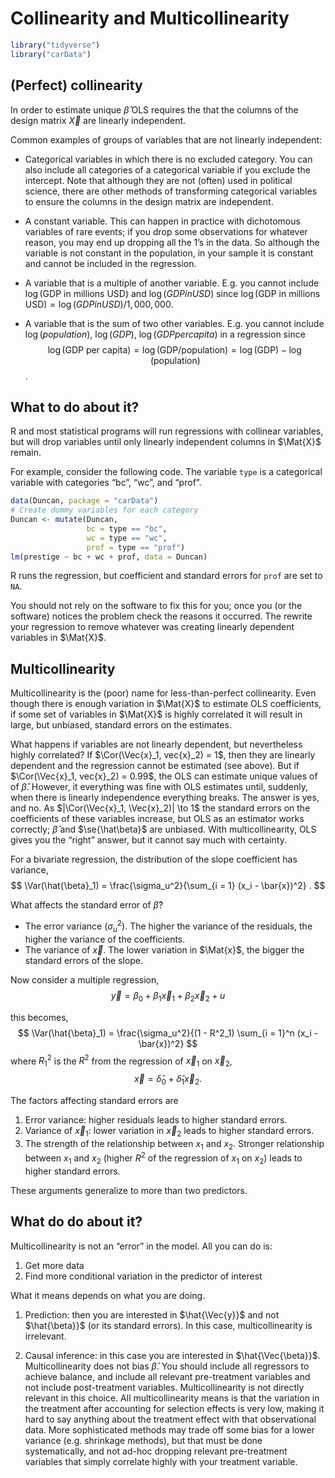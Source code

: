 # Collinearity and Multicollinearity

```r
library("tidyverse")
library("carData")
```


## (Perfect) collinearity

In order to estimate unique $\hat{\beta}$ OLS requires the that the columns of the design matrix $\Vec{X}$ are linearly independent.

Common examples of groups of variables that are not linearly independent:

-   Categorical variables in which there is no excluded category.
    You can also include all categories of a categorical variable if you exclude the intercept.
    Note that although they are not (often) used in political science, there are other methods of transforming categorical variables to ensure the columns in the design matrix are independent.

-   A constant variable. This can happen in practice with dichotomous
    variables of rare events; if you drop some observations for whatever
    reason, you may end up dropping all the 1's in the data. So although the
    variable is not constant in the population, in your sample it is constant
    and cannot be included in the regression.

-   A variable that is a multiple of another variable. E.g. you cannot include $\log(\text{GDP in millions USD})$ and $\log({GDP in USD})$ since $\log(\text{GDP in millions USD}) = \log({GDP in USD}) / 1,000,000$.

-   A variable that is the sum of two other variables. E.g. you cannot include $\log(population)$, $\log(GDP)$, $\log(GDP per capita)$ in a regression since
$$\log(\text{GDP per capita}) = \log(\text{GDP} / \text{population}) = \log(\text{GDP}) - \log(\text{population})$$.

## What to do about it?

R and most statistical programs will run regressions with collinear variables, but will drop variables until only linearly independent columns in $\Mat{X}$ remain.

For example, consider the following code. The variable `type` is a categorical variable with categories "bc", "wc", and "prof".

```r
data(Duncan, package = "carData")
# Create dummy variables for each category
Duncan <- mutate(Duncan,
                 bc = type == "bc",
                 wc = type == "wc",
                 prof = type == "prof")
lm(prestige ~ bc + wc + prof, data = Duncan)
```
R runs the regression, but coefficient and standard errors for `prof` are set to `NA`.

You should not rely on the software to fix this for you; once you (or the software) notices the problem check the reasons it occurred. The rewrite your regression to remove whatever was creating linearly dependent variables in $\Mat{X}$.

## Multicollinearity

Multicollinearity is the (poor) name for less-than-perfect collinearity.
Even though there is enough variation in $\Mat{X}$ to estimate OLS coefficients, if some set of variables in $\Mat{X}$ is highly correlated it will result in large, but unbiased, standard errors on the estimates.

What happens if variables are not linearly dependent, but nevertheless highly correlated?
If $\Cor(\Vec{x}_1, vec{x}_2) = 1$, then they are linearly dependent and the regression cannot be estimated (see above).
But if $\Cor(\Vec{x}_1, vec{x}_2) = 0.99$, the OLS can estimate unique values of of $\hat\beta$. However, it everything was fine with OLS estimates until, suddenly, when there is linearly independence everything breaks. The answer is yes, and no.
As $|\Cor(\Vec{x}_1, \Vec{x}_2)| \to 1$ the standard errors on the coefficients of these variables increase, but OLS as an estimator works correctly; $\hat\beta$ and $\se{\hat\beta}$ are unbiased.
With multicollinearity, OLS gives you the "right" answer, but it cannot say much with certainty.

For a bivariate regression, the distribution of the slope coefficient has variance,
$$
\Var(\hat{\beta}_1) = \frac{\sigma_u^2}{\sum_{i = 1} (x_i - \bar{x})^2} .
$$

What affects the standard error of $\hat{\beta}$?

-   The error variance ($\sigma_u^2$). The higher the variance of the residuals, the higher the variance of the coefficients.
-   The variance of $\Vec{x}$. The lower variation in $\Mat{x}$, the bigger the standard errors of the slope.

Now consider a multiple regression,
$$
\Vec{y} = \beta_0 + \beta_1 \Vec{x}_1 + \beta_2 \Vec{x}_2 + u
$$

this becomes,
$$
\Var(\hat{\beta}_1) = \frac{\sigma_u^2}{(1 - R^2_1) \sum_{i = 1}^n (x_i - \bar{x})^2}
$$
where $R^2_1$ is the $R^2$ from the regression of $\Vec{x}_1$ on $\Vec{x}_2$,
$$
\Vec{x} = \hat{\delta}_0 + \hat{\delta}_1 \Vec{x}_2 .
$$

The factors affecting standard errors are

1.  Error variance: higher residuals leads to higher standard errors.
1.  Variance of $\Vec{x}_1$: lower variation in $\Vec{x}_2$ leads to higher standard errors.
1.  The strength of the relationship between $x_1$ and $x_2$. Stronger relationship between $x_1$ and $x_2$ (higher $R^2$ of the regression of $x_1$ on $x_2$) leads to higher standard errors.

These arguments generalize to more than two predictors.

## What do do about it?

Multicollinearity is not an "error" in the model.
All you can do is:

1.  Get more data
1.  Find more conditional variation in the predictor of interest

What it means depends on what you are doing.

1.  Prediction: then you are interested in $\hat{\Vec{y}}$ and not $\hat{\beta}}$ (or its standard errors).
    In this case, multicollinearity is irrelevant.

1.  Causal inference: in this case you are interested in $\hat{\Vec{\beta}}$.
    Multicollinearity does not bias $\hat{\beta}$.
    You should include all regressors to achieve balance, and include all relevant pre-treatment variables and not include post-treatment variables.
    Multicollinearity is not directly relevant in this choice.
    All multicollinearity means is that the variation in the treatment after accounting for selection effects is very low, making it hard to say anything about the treatment effect with that observational data.
    More sophisticated methods may trade off some bias for a lower variance (e.g. shrinkage methods), but that must be done systematically, and not ad-hoc dropping relevant pre-treatment variables that simply correlate highly with your treatment variable.

